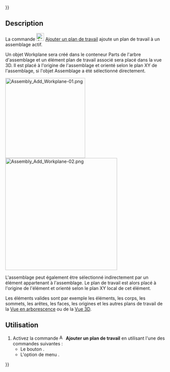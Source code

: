 {{UnfinishedDocu{{#translation:}}}}
<languages/>

{{Docnav/fr
|[[Assembly3_ShowElementCS/fr|Afficher le système de coordonnées d'un élément]]
|[[Assembly3_AddXZWorkplane/fr|Ajouter un plan de travail XZ]]
|[[Assembly3_Workbench/fr|Assembly3]]
|IconL=Assembly_ShowElementCS.svg‎‎
|IconR=Assembly_Add_WorkplaneXZ.svg‎‎
|IconC=Assembly3_workbench_icon.svg
}}

{{GuiCommand/fr
|Name=Assembly3 AddXYWorkplane
|Name/fr=Assembly3 Ajouter un plan de travail
|Icon=Assembly_Add_Workplane.svg‎‎
|MenuLocation=Assembly3 → Workplane and origin → Add workplane
|Workbenches=[[Assembly3_Workbench/fr|Assembly3]]
}}

== Description ==

La commande [[Image:Assembly_Add_Workplane.svg |24px]]  [[Assembly3_AddWorkplane/fr|Ajouter un plan de travail]] ajoute un plan de travail à un assemblage actif.

Un objet Workplane sera créé dans le conteneur Parts de l'arbre d'assemblage et un élément plan de travail associé sera placé dans la vue 3D. Il est placé à l'origine de l'assemblage et orienté selon le plan XY de l'assemblage, si l'objet Assemblage a été sélectionné directement.

[[Image:Assembly_Add_Workplane-01.png|250px]] [[Image:Assembly_Add_Workplane-02.png|350px]]

L'assemblage peut également être sélectionné indirectement par un élément appartenant à l'assemblage. Le plan de travail est alors placé à l'origine de l'élément et orienté selon le plan XY local de cet élément.

Les éléments valides sont par exemple les éléments, les corps, les sommets, les arêtes, les faces, les origines et les autres plans de travail de la [[Tree_view/fr|Vue en arborescence]] ou de la [[3D_view/fr|Vue 3D]].

==Utilisation==

# Activez la commande [[Image:Assembly_Add_Workplane.svg |16px]] '''Ajouter un plan de travail''' en utilisant l'une des commandes suivantes :
#* Le bouton {{Button|[[Image:Assembly_Add_Workplane.svg |16px]] [[Assembly3_AddWorkplane/fr|Add workplane]]}}.
#* L'option de menu {{MenuCommand|Assembly3 → Workplane and origin → [[Image:Assembly_Add_Workplane.svg |16px]] Add workplane}}.


{{Docnav/fr
|[[Assembly3_ShowElementCS/fr|Afficher le système de coordonnées d'un élément]]
|[[Assembly3_AddXZWorkplane/fr|Ajouter un plan de travail XZ]]
|[[Assembly3_Workbench/fr|Assembly3]]
|IconL=Assembly_ShowElementCS.svg‎‎
|IconR=Assembly_Add_WorkplaneXZ.svg‎‎
|IconC=Assembly3_workbench_icon.svg
}}
 
{{Userdocnavi{{#translation:}}}}